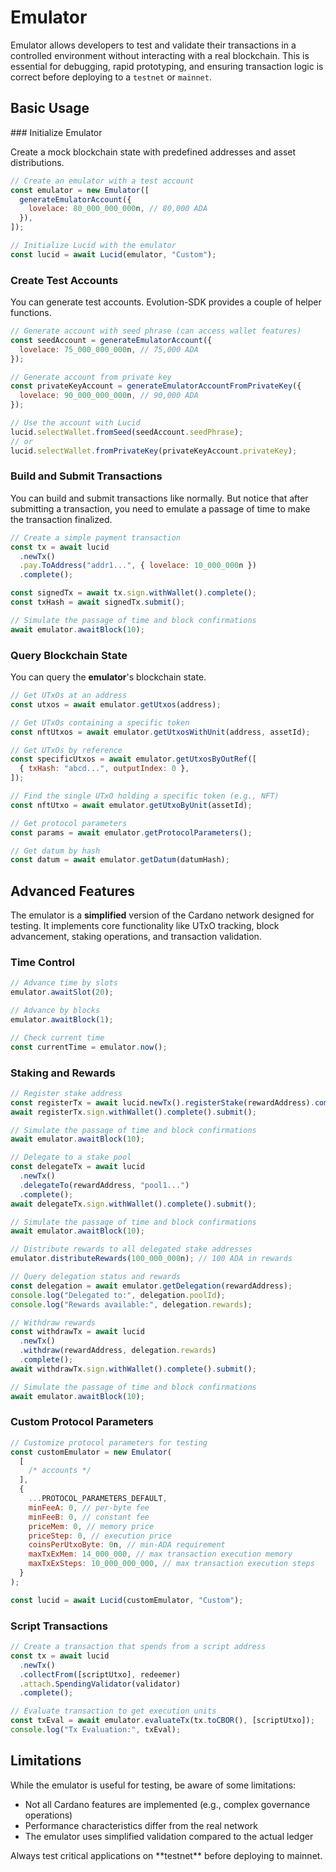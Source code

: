 
# Emulator

Emulator allows developers to test and validate their transactions in a controlled environment without interacting with a real blockchain. This is essential for debugging, rapid prototyping, and ensuring transaction logic is correct before deploying to a `testnet` or `mainnet`.

## Basic Usage

<Steps>
### Initialize Emulator

Create a mock blockchain state with predefined addresses and asset distributions.

```js showLineNumbers /generateEmulatorAccount/ {2,9}
// Create an emulator with a test account
const emulator = new Emulator([
  generateEmulatorAccount({
    lovelace: 80_000_000_000n, // 80,000 ADA
  }),
]);

// Initialize Lucid with the emulator
const lucid = await Lucid(emulator, "Custom");
```

### Create Test Accounts

You can generate test accounts. Evolution-SDK provides a couple of helper functions.

```js showLineNumbers {2,7,12,14}
// Generate account with seed phrase (can access wallet features)
const seedAccount = generateEmulatorAccount({
  lovelace: 75_000_000_000n, // 75,000 ADA
});

// Generate account from private key
const privateKeyAccount = generateEmulatorAccountFromPrivateKey({
  lovelace: 90_000_000_000n, // 90,000 ADA
});

// Use the account with Lucid
lucid.selectWallet.fromSeed(seedAccount.seedPhrase);
// or
lucid.selectWallet.fromPrivateKey(privateKeyAccount.privateKey);
```

### Build and Submit Transactions

You can build and submit transactions like normally. But notice that after submitting a transaction, you need to emulate a passage of time to make the transaction finalized.

```js showLineNumbers /awaitBlock/ {11}
// Create a simple payment transaction
const tx = await lucid
  .newTx()
  .pay.ToAddress("addr1...", { lovelace: 10_000_000n })
  .complete();

const signedTx = await tx.sign.withWallet().complete();
const txHash = await signedTx.submit();

// Simulate the passage of time and block confirmations
await emulator.awaitBlock(10);
```

### Query Blockchain State

You can query the **emulator**'s blockchain state.

```js showLineNumbers {2,5,8,13,16,19}
// Get UTxOs at an address
const utxos = await emulator.getUtxos(address);

// Get UTxOs containing a specific token
const nftUtxos = await emulator.getUtxosWithUnit(address, assetId);

// Get UTxOs by reference
const specificUtxos = await emulator.getUtxosByOutRef([
  { txHash: "abcd...", outputIndex: 0 },
]);

// Find the single UTxO holding a specific token (e.g., NFT)
const nftUtxo = await emulator.getUtxoByUnit(assetId);

// Get protocol parameters
const params = await emulator.getProtocolParameters();

// Get datum by hash
const datum = await emulator.getDatum(datumHash);
```

</Steps>

## Advanced Features

The emulator is a **simplified** version of the Cardano network designed for testing. It implements core functionality like UTxO tracking, block advancement, staking operations, and transaction validation.

### Time Control

```js showLineNumbers {2,5,8}
// Advance time by slots
emulator.awaitSlot(20);

// Advance by blocks
emulator.awaitBlock(1);

// Check current time
const currentTime = emulator.now();
```

### Staking and Rewards

```js showLineNumbers {22}
// Register stake address
const registerTx = await lucid.newTx().registerStake(rewardAddress).complete();
await registerTx.sign.withWallet().complete().submit();

// Simulate the passage of time and block confirmations
await emulator.awaitBlock(10);

// Delegate to a stake pool
const delegateTx = await lucid
  .newTx()
  .delegateTo(rewardAddress, "pool1...")
  .complete();
await delegateTx.sign.withWallet().complete().submit();

// Simulate the passage of time and block confirmations
await emulator.awaitBlock(10);

// Distribute rewards to all delegated stake addresses
emulator.distributeRewards(100_000_000n); // 100 ADA in rewards

// Query delegation status and rewards
const delegation = await emulator.getDelegation(rewardAddress);
console.log("Delegated to:", delegation.poolId);
console.log("Rewards available:", delegation.rewards);

// Withdraw rewards
const withdrawTx = await lucid
  .newTx()
  .withdraw(rewardAddress, delegation.rewards)
  .complete();
await withdrawTx.sign.withWallet().complete().submit();

// Simulate the passage of time and block confirmations
await emulator.awaitBlock(10);
```

### Custom Protocol Parameters

```js showLineNumbers {2,16}
// Customize protocol parameters for testing
const customEmulator = new Emulator(
  [
    /* accounts */
  ],
  {
    ...PROTOCOL_PARAMETERS_DEFAULT,
    minFeeA: 0, // per-byte fee
    minFeeB: 0, // constant fee
    priceMem: 0, // memory price
    priceStep: 0, // execution price
    coinsPerUtxoByte: 0n, // min-ADA requirement
    maxTxExMem: 14_000_000, // max transaction execution memory
    maxTxExSteps: 10_000_000_000, // max transaction execution steps
  }
);

const lucid = await Lucid(customEmulator, "Custom");
```

### Script Transactions

```js showLineNumbers {9}
// Create a transaction that spends from a script address
const tx = await lucid
  .newTx()
  .collectFrom([scriptUtxo], redeemer)
  .attach.SpendingValidator(validator)
  .complete();

// Evaluate transaction to get execution units
const txEval = await emulator.evaluateTx(tx.toCBOR(), [scriptUtxo]);
console.log("Tx Evaluation:", txEval);
```

## Limitations

While the emulator is useful for testing, be aware of some limitations:

- Not all Cardano features are implemented (e.g., complex governance operations)
- Performance characteristics differ from the real network
- The emulator uses simplified validation compared to the actual ledger

<Callout type="warning">
  Always test critical applications on **testnet** before deploying to mainnet.
</Callout>
